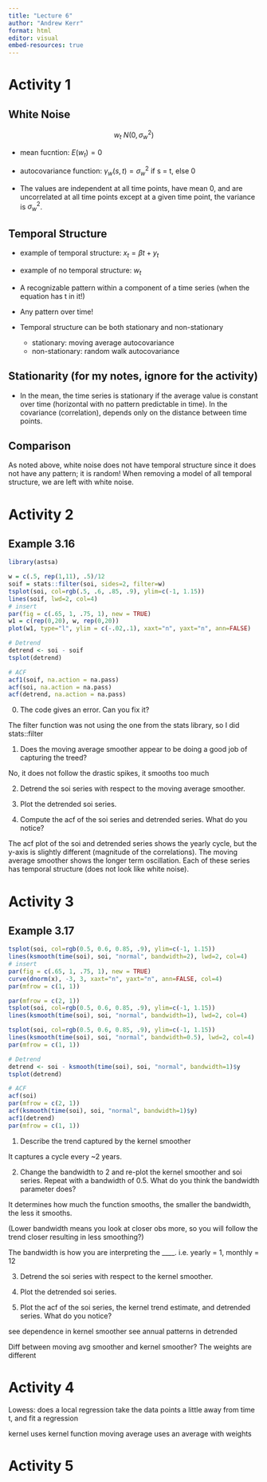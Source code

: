 ```yaml
---
title: "Lecture 6"
author: "Andrew Kerr"
format: html
editor: visual
embed-resources: true
---
```


# Activity 1

## White Noise

$$w_t \text{~} N(0, \sigma^2_w)$$

-   mean fucntion: $E(w_t) = 0$

-   autocovariance function: $\gamma_w(s, t) = \sigma^2_w$ if s = t, else 0

-   The values are independent at all time points, have mean 0, and are uncorrelated at all time points except at a given time point, the variance is $\sigma^2_w$.

## Temporal Structure

-   example of temporal structure: $x_t = \beta t + y_t$

-   example of no temporal structure: $w_t$

-   A recognizable pattern within a component of a time series (when the equation has t in it!)

-   Any pattern over time!

-   Temporal structure can be both stationary and non-stationary

    -   stationary: moving average autocovariance
    -   non-stationary: random walk autocovariance

## Stationarity (for my notes, ignore for the activity)

-   In the mean, the time series is stationary if the average value is constant over time (horizontal with no pattern predictable in time). In the covariance (correlation), depends only on the distance between time points.

## Comparison

As noted above, white noise does not have temporal structure since it does not have any pattern; it is random! When removing a model of all temporal structure, we are left with white noise.

# Activity 2

## Example 3.16

```r
library(astsa)

w = c(.5, rep(1,11), .5)/12
soif = stats::filter(soi, sides=2, filter=w)
tsplot(soi, col=rgb(.5, .6, .85, .9), ylim=c(-1, 1.15))
lines(soif, lwd=2, col=4)
# insert
par(fig = c(.65, 1, .75, 1), new = TRUE)
w1 = c(rep(0,20), w, rep(0,20))
plot(w1, type="l", ylim = c(-.02,.1), xaxt="n", yaxt="n", ann=FALSE)

# Detrend
detrend <- soi - soif
tsplot(detrend)

# ACF
acf1(soif, na.action = na.pass)
acf(soi, na.action = na.pass)
acf(detrend, na.action = na.pass)
```

0.  The code gives an error. Can you fix it?

The filter function was not using the one from the stats library, so I did stats::filter

1.  Does the moving average smoother appear to be doing a good job of capturing the treed?

No, it does not follow the drastic spikes, it smooths too much

2.  Detrend the soi series with respect to the moving average smoother.

3.  Plot the detrended soi series.

4.  Compute the acf of the soi series and detrended series. What do you notice?

The acf plot of the soi and detrended series shows the yearly cycle, but the y-axis is slightly different (magnitude of the correlations). The moving average smoother shows the longer term oscillation. Each of these series has temporal structure (does not look like white noise).

# Activity 3

## Example 3.17
```r
tsplot(soi, col=rgb(0.5, 0.6, 0.85, .9), ylim=c(-1, 1.15))
lines(ksmooth(time(soi), soi, "normal", bandwidth=2), lwd=2, col=4)
# insert
par(fig = c(.65, 1, .75, 1), new = TRUE)
curve(dnorm(x), -3, 3, xaxt="n", yaxt="n", ann=FALSE, col=4)
par(mfrow = c(1, 1))

par(mfrow = c(2, 1))
tsplot(soi, col=rgb(0.5, 0.6, 0.85, .9), ylim=c(-1, 1.15))
lines(ksmooth(time(soi), soi, "normal", bandwidth=1), lwd=2, col=4)

tsplot(soi, col=rgb(0.5, 0.6, 0.85, .9), ylim=c(-1, 1.15))
lines(ksmooth(time(soi), soi, "normal", bandwidth=0.5), lwd=2, col=4)
par(mfrow = c(1, 1))

# Detrend
detrend <- soi - ksmooth(time(soi), soi, "normal", bandwidth=1)$y
tsplot(detrend)

# ACF
acf(soi)
par(mfrow = c(2, 1))
acf(ksmooth(time(soi), soi, "normal", bandwidth=1)$y)
acf1(detrend)
par(mfrow = c(1, 1))
```

1. Describe the trend captured by the kernel smoother

It captures a cycle every ~2 years.

2. Change the bandwidth to 2 and re-plot the kernel smoother and soi series. Repeat with a bandwidth of 0.5. What do you think the bandwidth parameter does?

It determines how much the function smooths, the smaller the bandwidth, the less it smooths.

(Lower bandwidth means you look at closer obs more, so you will follow the trend closer resulting in less smoothing?)

The bandwidth is how you are interpreting the ____.
i.e. yearly = 1, monthly = 12

3. Detrend the soi series with respect to the kernel smoother.

4. Plot the detrended soi series.

5. Plot the acf of the soi series, the kernel trend estimate, and detrended series. What do you notice?

see dependence in kernel smoother
see annual patterns in detrended

Diff between moving avg smoother and kernel smoother?
The weights are different

# Activity 4

Lowess: does a local regression
take the data points a little away from time t, and fit a regression

kernel uses kernel function
moving average uses an average with weights

# Activity 5
